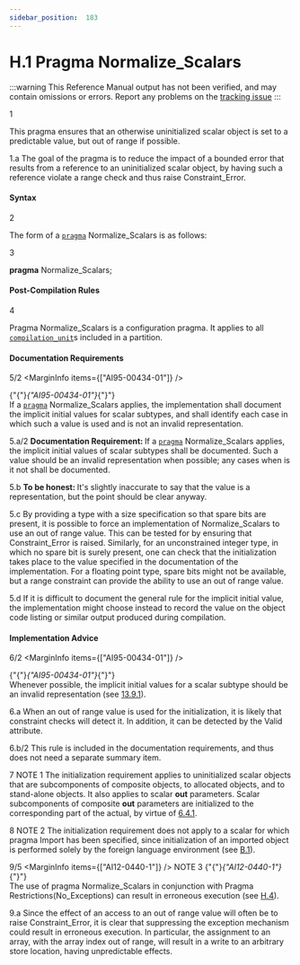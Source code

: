 ```yaml
---
sidebar_position:  183
---
```


# H.1 Pragma Normalize_Scalars

:::warning
This Reference Manual output has not been verified,
and may contain omissions or errors.
Report any problems on the [tracking issue](https://github.com/ada-lang-io/ada-lang-io/issues/20)
:::


<MarginText>1</MarginText>
<p>This pragma ensures that an otherwise uninitialized scalar object is set to a predictable value, but out of range if possible. <br /></p>

<MarginText>1.a</MarginText>
<Admonition type="aarm" aarm="discussion" title="Discussion: ">
<strong></strong>The goal of the pragma is to reduce the impact of a bounded error that results from a reference to an uninitialized scalar object, by having such a reference violate a range check and thus raise Constraint_Error. <br /></Admonition>


#### Syntax

<MarginText>2</MarginText>
<p>The form of a <code><a href="../AA-2/AA-2.8#S0019">pragma</a></code> Normalize_Scalars is as follows: <br /></p>

<MarginText>3</MarginText>
<p>  <strong>pragma</strong> Normalize_Scalars; <br /></p>


#### Post-Compilation Rules

<MarginText>4</MarginText>
<p>Pragma Normalize_Scalars is a configuration pragma. It applies to all <code><a href="../AA-10/AA-10.1#S0286">compilation_unit</a></code>s included in a partition. <br /></p>


#### Documentation Requirements

<MarginText>5/2</MarginText>
<MarginInfo items={["AI95-00434-01"]} />
<p>{"{"}<em>{"AI95-00434-01"}</em>{"}"} <br />If a <code><a href="../AA-2/AA-2.8#S0019">pragma</a></code> Normalize_Scalars applies, the implementation shall document the implicit initial values for scalar subtypes, and shall identify each case in which such a value is used and is not an invalid representation. <br /></p>

<MarginText>5.a/2</MarginText>
<Admonition type="aarm" aarm="note" title="Note: ">
<strong>Documentation Requirement: </strong>If a <code><a href="../AA-2/AA-2.8#S0019">pragma</a></code> Normalize_Scalars applies, the implicit initial values of scalar subtypes shall be documented. Such a value should be an invalid representation when possible; any cases when is it not shall be documented.<br /></Admonition>

<MarginText>5.b</MarginText>
<Admonition type="aarm" aarm="note" title="Note: ">
<strong>To be honest: </strong>It's slightly inaccurate to say that the value is a representation, but the point should be clear anyway. <br /></Admonition>

<MarginText>5.c</MarginText>
<Admonition type="aarm" aarm="discussion" title="Discussion: ">
<strong></strong>By providing a type with a size specification so that spare bits are present, it is possible to force an implementation of Normalize_Scalars to use an out of range value. This can be tested for by ensuring that Constraint_Error is raised. Similarly, for an unconstrained integer type, in which no spare bit is surely present, one can check that the initialization takes place to the value specified in the documentation of the implementation. For a floating point type, spare bits might not be available, but a range constraint can provide the ability to use an out of range value.<br /></Admonition>

<MarginText>5.d</MarginText>
<Admonition type="aarm" aarm="note" title="Note: ">
If it is difficult to document the general rule for the implicit initial value, the implementation might choose instead to record the value on the object code listing or similar output produced during compilation.<br /></Admonition>


#### Implementation Advice

<MarginText>6/2</MarginText>
<MarginInfo items={["AI95-00434-01"]} />
<p>{"{"}<em>{"AI95-00434-01"}</em>{"}"} <br />Whenever possible, the implicit initial values for a scalar subtype should be an invalid representation (see <a href="../AA-13/AA-13.9#Subclause_13.9.1">13.9.1</a>). <br /></p>

<MarginText>6.a</MarginText>
<Admonition type="aarm" aarm="discussion" title="Discussion: ">
<strong></strong>When an out of range value is used for the initialization, it is likely that constraint checks will detect it. In addition, it can be detected by the Valid attribute.<br /></Admonition>

<MarginText>6.b/2</MarginText>
<Admonition type="aarm" aarm="note" title="Note: ">
This rule is included in the documentation requirements, and thus does not need a separate summary item.<br /></Admonition>

<MarginText>7</MarginText>
<Admonition type="aarm" aarm="note" title="Note: ">
NOTE 1   The initialization requirement applies to uninitialized scalar objects that are subcomponents of composite objects, to allocated objects, and to stand-alone objects. It also applies to scalar <strong>out</strong> parameters. Scalar subcomponents of composite <strong>out</strong> parameters are initialized to the corresponding part of the actual, by virtue of <a href="../AA-6/AA-6.4#Subclause_6.4.1">6.4.1</a>.<br /></Admonition>

<MarginText>8</MarginText>
<Admonition type="aarm" aarm="note" title="Note: ">
NOTE 2   The initialization requirement does not apply to a scalar for which pragma Import has been specified, since initialization of an imported object is performed solely by the foreign language environment (see <a href="../AA-B/AA-B.1">B.1</a>).<br /></Admonition>

<MarginText>9/5</MarginText>
<MarginInfo items={["AI12-0440-1"]} />
<Admonition type="aarm" aarm="note" title="Note: ">
NOTE 3   {"{"}<em>{"AI12-0440-1"}</em>{"}"} <br />The use of pragma Normalize_Scalars in conjunction with Pragma Restrictions(No_Exceptions) can  result in erroneous execution (see <a href="../AA-H/AA-H.4">H.4</a>). <br /></Admonition>

<MarginText>9.a</MarginText>
<Admonition type="aarm" aarm="discussion" title="Discussion: ">
<strong></strong>Since the effect of an access to an out of range value will often be to raise Constraint_Error, it is clear that suppressing the exception mechanism could result in erroneous execution. In particular, the assignment to an array, with the array index out of range, will result in a write to an arbitrary store location, having unpredictable effects.<br /></Admonition>

